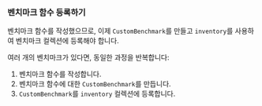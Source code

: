 
### 벤치마크 함수 등록하기

벤치마크 함수를 작성했으므로, 이제
`CustomBenchmark`를 만들고
`inventory`를 사용하여 벤치마크 컬렉션에 등록해야 합니다.

<PlayGameRsInventorySubmit />

여러 개의 벤치마크가 있다면, 동일한 과정을 반복합니다:

1. 벤치마크 함수를 작성합니다.
2. 벤치마크 함수에 대한 `CustomBenchmark`를 만듭니다.
3. `CustomBenchmark`를 `inventory` 컬렉션에 등록합니다.